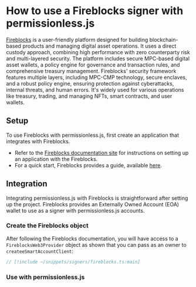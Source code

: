 
# How to use a Fireblocks signer with permissionless.js

[Fireblocks](https://www.fireblocks.com/) is a user-friendly platform designed for building blockchain-based products and managing digital asset operations. It uses a direct custody approach, combining high performance with zero counterparty risk and multi-layered security. The platform includes secure MPC-based digital asset wallets, a policy engine for governance and transaction rules, and comprehensive treasury management. Fireblocks' security framework features multiple layers, including MPC-CMP technology, secure enclaves, and a robust policy engine, ensuring protection against cyberattacks, internal threats, and human errors. It's widely used for various operations like treasury, trading, and managing NFTs, smart contracts, and user wallets.

## Setup

To use Fireblocks with permissionless.js, first create an application that integrates with Fireblocks.

- Refer to the [Fireblocks documentation site](https://developers.fireblocks.com/) for instructions on setting up an application with the Fireblocks.
- For a quick start, Fireblocks provides a guide, available [here](https://developers.fireblocks.com/docs/quickstart).

## Integration
Integrating permissionless.js with Fireblocks is straightforward after setting up the project. Fireblocks provides an Externally Owned Account (EOA) wallet to use as a signer with permissionless.js accounts.

### Create the Fireblocks object
After following the Fireblocks documentation, you will have access to a `FireblocksWeb3Provider` object as shown that you can pass as an owner to `createeSmartAccountClient`:

```typescript
// [!include ~/snippets/signers/fireblocks.ts:main]
```

### Use with permissionless.js

<SmartAccounts />